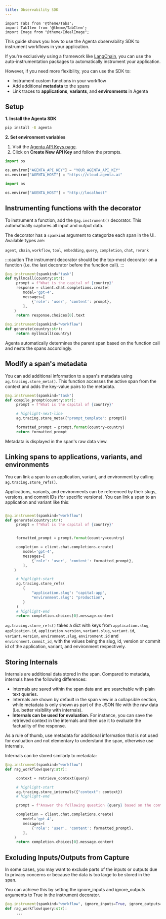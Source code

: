 ```yaml
---
title: Observability SDK
---
```


```mdx-code-block
import Tabs from '@theme/Tabs';
import TabItem from '@theme/TabItem';
import Image from "@theme/IdealImage";

```

This guide shows you how to use the Agenta observability SDK to instrument workflows in your application.

If you're exclusively using a framework like [LangChain](/observability/integrations/langchain), you can use the auto-instrumentation packages to automatically instrument your application.

However, if you need more flexibility, you can use the SDK to:

- Instrument custom functions in your workflow
- Add additional **metadata** to the spans
- Link traces to **applications**, **variants**, and **environments** in Agenta

## Setup

**1. Install the Agenta SDK**

```bash
pip install -U agenta
```

**2. Set environment variables**

<Tabs>
<TabItem value="cloud" label="Agenta Cloud or Enterprise">

1. Visit the [Agenta API Keys page](https://cloud.agenta.ai/settings?tab=apiKeys).
2. Click on **Create New API Key** and follow the prompts.

```python
import os

os.environ["AGENTA_API_KEY"] = "YOUR_AGENTA_API_KEY"
os.environ["AGENTA_HOST"] = "https://cloud.agenta.ai"
```

</TabItem>
<TabItem value="oss" label="Agenta OSS Running Locally">

```python
import os

os.environ["AGENTA_HOST"] = "http://localhost"
```

</TabItem>
</Tabs>

## Instrumenting functions with the decorator

To instrument a function, add the `@ag.instrument()` decorator. This automatically captures all input and output data.

The decorator has a `spankind` argument to categorize each span in the UI. Available types are:

`agent`, `chain`, `workflow`, `tool`, `embedding`, `query`, `completion`, `chat`, `rerank`

:::caution
The instrument decorator should be the top-most decorator on a function (i.e. the last decorator before the function call).
:::

```python
@ag.instrument(spankind="task")
def myllmcall(country:str):
     prompt = f"What is the capital of {country}"
     response = client.chat.completions.create(
        model='gpt-4',
        messages=[
            {'role': 'user', 'content': prompt},
        ],
	)
     return response.choices[0].text

@ag.instrument(spankind="workflow")
def generate(country:str):
     return myllmcall(country)

```

Agenta automatically determines the parent span based on the function call and nests the spans accordingly.

## Modify a span's metadata

You can add additional information to a span's metadata using `ag.tracing.store_meta()`. This function accesses the active span from the context and adds the key-value pairs to the metadata.

```python
@ag.instrument(spankind="task")
def compile_prompt(country:str):
     prompt = f"What is the capital of {country}"

     # highlight-next-line
     ag.tracing.store_meta({"prompt_template": prompt})

     formatted_prompt = prompt.format(country=country)
     return formatted_prompt

```

Metadata is displayed in the span's raw data view.

## Linking spans to applications, variants, and environments

You can link a span to an application, variant, and environment by calling `ag.tracing.store_refs()`.

Applications, variants, and environments can be referenced by their slugs, versions, and commit IDs (for specific versions).
You can link a span to an application and variant like this:

```python

@ag.instrument(spankind="workflow")
def generate(country:str):
     prompt = f"What is the capital of {country}"


     formatted_prompt = prompt.format(country=country)

     completion = client.chat.completions.create(
        model='gpt-4',
        messages=[
            {'role': 'user', 'content': formatted_prompt},
        ],
	)

     # highlight-start
     ag.tracing.store_refs(
        {
            "application.slug": "capital-app",
            "environment.slug": "production",
        }
     )
     # highlight-end
     return completion.choices[0].message.content

```

`ag.tracing.store_refs()` takes a dict with keys from `application.slug`, `application.id`, `application.version`, `variant.slug`, `variant.id`, `variant.version`, `environment.slug`, `environment.id` and `environment.commit_id`, with the values being the slug, id, version or commit id of the application, variant, and environment respectively.

## Storing Internals

Internals are additional data stored in the span. Compared to metadata, internals have the following differences:

- Internals are saved within the span data and are searchable with plain text queries.
- Internals are shown by default in the span view in a collapsible section, while metadata is only shown as part of the JSON file with the raw data (i.e. better visibility with internals).
- **Internals can be used for evaluation**. For instance, you can save the retrieved context in the internals and then use it to evaluate the factuality of the response.

As a rule of thumb, use metadata for additional information that is not used for evaluation and not elementary to understand the span, otherwise use internals.

Internals can be stored similarly to metadata:

```python
@ag.instrument(spankind="workflow")
def rag_workflow(query:str):

     context = retrieve_context(query)

     # highlight-start
     ag.tracing.store_internals({"context": context})
     # highlight-end

     prompt = f"Answer the following question {query} based on the context: {context}"

     completion = client.chat.completions.create(
        model='gpt-4',
        messages=[
            {'role': 'user', 'content': formatted_prompt},
        ],
	)
     return completion.choices[0].message.content

```

## Excluding Inputs/Outputs from Capture

In some cases, you may want to exclude parts of the inputs or outputs due to privacy concerns or because the data is too large to be stored in the span.

You can achieve this by setting the ignore_inputs and ignore_outputs arguments to True in the instrument decorator.

```python
@ag.instrument(spankind="workflow", ignore_inputs=True, ignore_outputs=True)
def rag_workflow(query:str):
     ...
```
